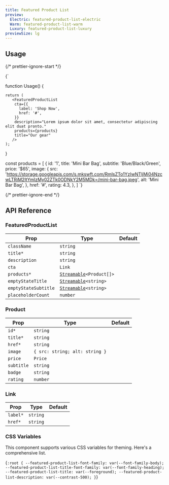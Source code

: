 ```yaml
---
title: Featured Product List
preview:
  Electric: featured-product-list-electric
  Warm: featured-product-list-warm
  Luxury: featured-product-list-luxury
previewSize: lg
---
```


## Usage

{/* prettier-ignore-start */}

<CodeBlock lang="ts">{`

function Usage() {

    return (
       <FeaturedProductList
        cta={{
          label: 'Shop Now',
          href: '#',
        }}
        description="Lorem ipsum dolor sit amet, consectetur adipiscing elit duat pronto."
        products={products}
        title="Our gear"
       />
    );
}

const products = [
    {
      id: '1',
      title: 'Mini Bar Bag',
      subtitle: 'Blue/Black/Green',
      price: '$65',
      image: {
        src: 'https://storage.googleapis.com/s.mkswft.com/RmlsZTo1YzIwNTljMi04NzcwLTRiM2ItYmIzMy02ZTk0ODNkY2M5MDk=/mini-bar-bag.jpeg',
        alt: 'Mini Bar Bag',
      },
      href: '#',
      rating: 4.3,
    },
]
`}
</CodeBlock>

{/* prettier-ignore-end */}

## API Reference

### FeaturedProductList

| Prop                 | Type                                                                                     | Default |
| -------------------- | ---------------------------------------------------------------------------------------- | ------- |
| `className`          | `string`                                                                                 |         |
| `title*`             | `string`                                                                                 |         |
| `description`        | `string`                                                                                 |         |
| `cta`                | `Link` <Tooltip content="See Link below"/>                                               |         |
| `products*`          | [`Streamable`](docs/soul/streamable)`<Product[]>` <Tooltip content="See Product below"/> |         |
| `emptyStateTitle`    | [`Streamable`](docs/soul/streamable)`<string>`                                           |         |
| `emptyStateSubtitle` | [`Streamable`](docs/soul/streamable)`<string>`                                           |         |
| `placeholderCount`   | `number`                                                                                 |         |

### Product

| Prop       | Type                           | Default |
| ---------- | ------------------------------ | ------- |
| `id*`      | `string`                       |         |
| `title*`   | `string`                       |         |
| `href*`    | `string`                       |         |
| `image`    | `{ src: string; alt: string }` |         |
| `price`    | `Price`                        |         |
| `subtitle` | `string`                       |         |
| `badge`    | `string`                       |         |
| `rating`   | `number`                       |         |

### Link

| Prop     | Type     | Default |
| -------- | -------- | ------- |
| `label*` | `string` |         |
| `href*`  | `string` |         |

### CSS Variables

This component supports various CSS variables for theming. Here's a comprehensive list.

<CodeBlock lang="css">{`
:root {
    --featured-product-list-font-family: var(--font-family-body);
    --featured-product-list-title-font-family: var(--font-family-heading);
    --featured-product-list-title: var(--foreground);
    --featured-product-list-description: var(--contrast-500);
}
`}</CodeBlock>
